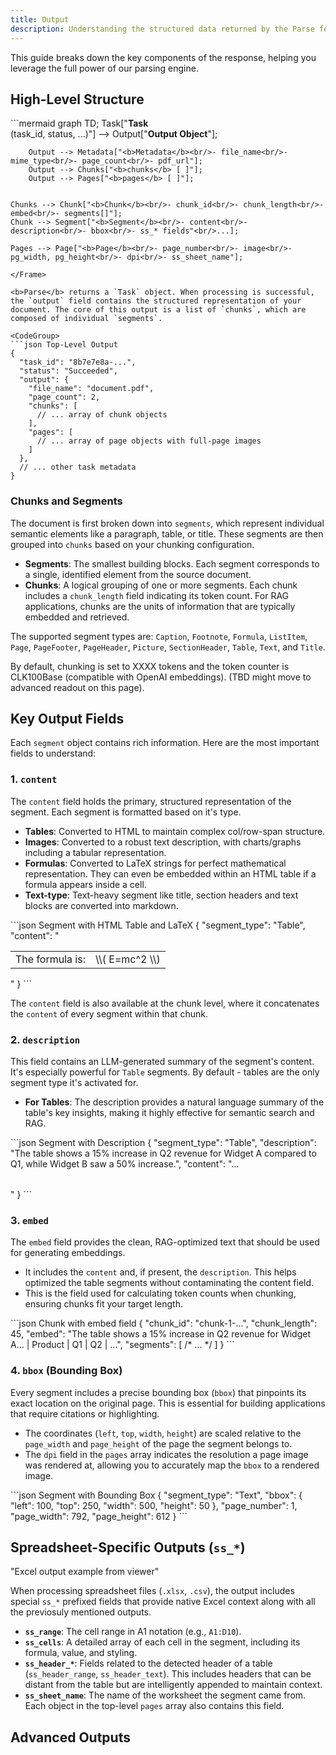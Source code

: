 ```yaml
---
title: Output
description: Understanding the structured data returned by the Parse feature.
---
```



This guide breaks down the key components of the response, helping you leverage the full power of our parsing engine.

## High-Level Structure

<Frame>
```mermaid
graph TD;
    Task["<b>Task</b><br/>(task_id, status, ...)"] --> Output["<b>Output Object</b>"];
    
    
        Output --> Metadata["<b>Metadata</b><br/>- file_name<br/>- mime_type<br/>- page_count<br/>- pdf_url"];
        Output --> Chunks["<b>chunks</b> [ ]"];
        Output --> Pages["<b>pages</b> [ ]"];
   

    Chunks --> Chunk["<b>Chunk</b><br/>- chunk_id<br/>- chunk_length<br/>- embed<br/>- segments[]"];
    Chunk --> Segment["<b>Segment</b><br/>- content<br/>- description<br/>- bbox<br/>- ss_* fields"<br/>...];

    Pages --> Page["<b>Page</b><br/>- page_number<br/>- image<br/>- pg_width, pg_height<br/>- dpi<br/>- ss_sheet_name"];
```
</Frame>

<b>Parse</b> returns a `Task` object. When processing is successful, the `output` field contains the structured representation of your document. The core of this output is a list of `chunks`, which are composed of individual `segments`.

<CodeGroup>
```json Top-Level Output
{
  "task_id": "8b7e7e8a-...",
  "status": "Succeeded",
  "output": {
    "file_name": "document.pdf",
    "page_count": 2,
    "chunks": [
      // ... array of chunk objects
    ],
    "pages": [
      // ... array of page objects with full-page images
    ]
  },
  // ... other task metadata
}
```
</CodeGroup>

### Chunks and Segments

The document is first broken down into `segments`, which represent individual semantic elements like a paragraph, table, or title. These segments are then grouped into `chunks` based on your chunking configuration.

- **Segments**: The smallest building blocks. Each segment corresponds to a single, identified element from the source document.
- **Chunks**: A logical grouping of one or more segments. Each chunk includes a `chunk_length` field indicating its token count. For RAG applications, chunks are the units of information that are typically embedded and retrieved.

The supported segment types are: `Caption`, `Footnote`, `Formula`, `ListItem`, `Page`, `PageFooter`, `PageHeader`, `Picture`, `SectionHeader`, `Table`, `Text`, and `Title`.

By default, chunking is set to XXXX tokens and the token counter is CLK100Base (compatible with OpenAI embeddings). (TBD might move to advanced readout on this page). 

## Key Output Fields

Each `segment` object contains rich information. Here are the most important fields to understand:

### 1. `content`

The `content` field holds the primary, structured representation of the segment. Each segment is formatted based on it's type.

- **Tables**: Converted to HTML to maintain complex col/row-span structure.
- **Images**: Converted to a robust text description, with charts/graphs including a tabular representation.
- **Formulas**: Converted to LaTeX strings for perfect mathematical representation. They can even be embedded within an HTML table if a formula appears inside a cell.
- **Text-type**: Text-heavy segment like title, section headers and text blocks are converted into markdown.

<CodeGroup>
```json Segment with HTML Table and LaTeX
{
  "segment_type": "Table",
  "content": "<table><tr><td>The formula is:</td><td>\\( E=mc^2 \\)</td></tr></table>"
}
```
</CodeGroup>

The `content` field is also available at the chunk level, where it concatenates the `content` of every segment within that chunk.

### 2. `description`

This field contains an LLM-generated summary of the segment's content. It's especially powerful for `Table` segments. By default - tables are the only segment type it's activated for. 

- **For Tables**: The description provides a natural language summary of the table's key insights, making it highly effective for semantic search and RAG.

<CodeGroup>
```json Segment with Description
{
  "segment_type": "Table",
  "description": "The table shows a 15% increase in Q2 revenue for Widget A compared to Q1, while Widget B saw a 50% increase.",
  "content": "<table>...</table>"
}
```
</CodeGroup>

### 3. `embed`

The `embed` field provides the clean, RAG-optimized text that should be used for generating embeddings.

- It includes the `content` and, if present, the `description`. This helps optimized the table segments without contaminating the content field.
- This is the field used for calculating token counts when chunking, ensuring chunks fit your target length.

<CodeGroup>
```json Chunk with embed field
{
  "chunk_id": "chunk-1-...",
  "chunk_length": 45,
  "embed": "The table shows a 15% increase in Q2 revenue for Widget A... | Product | Q1 | Q2 | ...",
  "segments": [ /* ... */ ]
}
```
</CodeGroup>

### 4. `bbox` (Bounding Box)

Every segment includes a precise bounding box (`bbox`) that pinpoints its exact location on the original page. This is essential for building applications that require citations or highlighting.

- The coordinates (`left`, `top`, `width`, `height`) are scaled relative to the `page_width` and `page_height` of the page the segment belongs to.
- The `dpi` field in the `pages` array indicates the resolution a page image was rendered at, allowing you to accurately map the `bbox` to a rendered image.

<CodeGroup>
```json Segment with Bounding Box
{
  "segment_type": "Text",
  "bbox": { "left": 100, "top": 250, "width": 500, "height": 50 },
  "page_number": 1,
  "page_width": 792,
  "page_height": 612
}
```
</CodeGroup>

## Spreadsheet-Specific Outputs (`ss_*`)

<Frame>
"Excel output example from viewer" 
</Frame>

When processing spreadsheet files (`.xlsx`, `.csv`), the output includes special `ss_*` prefixed fields that provide native Excel context along with all the previosuly mentioned outputs. 

- **`ss_range`**: The cell range in A1 notation (e.g., `A1:D10`).
- **`ss_cells`**: A detailed array of each cell in the segment, including its formula, value, and styling.
- **`ss_header_*`**: Fields related to the detected header of a table (`ss_header_range`, `ss_header_text`). This includes headers that can be distant from the table but are intelligently appended to maintain context. 
- **`ss_sheet_name`**: The name of the worksheet the segment came from. Each object in the top-level `pages` array also contains this field.

## Advanced Outputs